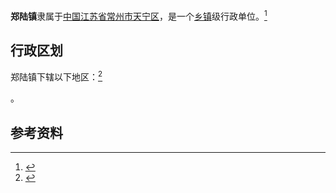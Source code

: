 {{Notability Unreferenced |time=2017-08-22T15:15:03+00:00}}
{{Expand|time=2017-08-22T15:15:03+00:00}}
{{中国乡级行政区|32/04/02/109/000}}

'''郑陆镇'''隶属于[[中国|中国]][[江苏省|江苏省]][[常州市|常州市]][[天宁区|天宁区]]，是一个[[乡镇|乡镇]]级行政单位。<ref>{{PRC admin/ref sgc|{{PRC admin/parent|32/04/02/109/000}}}}</ref>

== 行政区划 ==

郑陆镇下辖以下地区：<ref>{{PRC admin/ref sgc|32/04/02/109/000}}</ref>

{{PRC admin/children|32/04/02/109/000}}。

== 参考资料 ==

{{reflist}}

{{行政区划小作品}}
{{天宁区行政区划}}